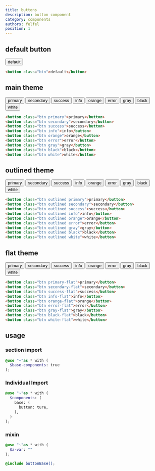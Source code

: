 ```yaml
---
title: buttons
description: button component
category: components
authors: felfel
position: 1
---
```



## default button

<BrowserBlock>
  <button class="btn">default</button>
</BrowserBlock>

```html
<button class="btn">default</button>
```

## main theme

<BrowserBlock>
  <div class="row gap-4">
    <button className="btn primary">primary</button>
    <button className="btn secondary">secondary</button>
    <button className="btn success">success</button>
    <button className="btn info">info</button>
    <button className="btn orange">orange</button>
    <button className="btn error">error</button>
    <button className="btn gray">gray</button>
    <button className="btn black">black</button>
    <button className="btn white">white</button>
  </div>
</BrowserBlock>

```html
<button class="btn primary">primary</button>
<button class="btn secondary">secondary</button>
<button class="btn success">success</button>
<button class="btn info">info</button>
<button class="btn orange">orange</button>
<button class="btn error">error</button>
<button class="btn gray">gray</button>
<button class="btn black">black</button>
<button class="btn white">white</button>
```

## outlined theme

<BrowserBlock>
  <div class="row gap-4">
    <button className="btn outlined primary">primary</button>
    <button className="btn outlined secondary">secondary</button>
    <button className="btn outlined success">success</button>
    <button className="btn outlined info">info</button>
    <button className="btn outlined orange">orange</button>
    <button className="btn outlined error">error</button>
    <button className="btn outlined gray">gray</button>
    <button className="btn outlined black">black</button>
    <button className="btn outlined white">white</button>
  </div>
</BrowserBlock>

```html
<button class="btn outlined primary">primary</button>
<button class="btn outlined secondary">secondary</button>
<button class="btn outlined success">success</button>
<button class="btn outlined info">info</button>
<button class="btn outlined orange">orange</button>
<button class="btn outlined error">error</button>
<button class="btn outlined gray">gray</button>
<button class="btn outlined black">black</button>
<button class="btn outlined white">white</button>
```

## flat theme

<BrowserBlock>
  <div class="row gap-4">
    <button className="btn primary-flat">primary</button>
    <button className="btn secondary-flat">secondary</button>
    <button className="btn success-flat">success</button>
    <button className="btn info-flat">info</button>
    <button className="btn orange-flat">orange</button>
    <button className="btn error-flat">error</button>
    <button className="btn gray-flat">gray</button>
    <button className="btn black-flat">black</button>
    <button className="btn white-flat">white</button>
  </div>
</BrowserBlock>

```html
<button class="btn primary-flat">primary</button>
<button class="btn secondary-flat">secondary</button>
<button class="btn success-flat">success</button>
<button class="btn info-flat">info</button>
<button class="btn orange-flat">orange</button>
<button class="btn error-flat">error</button>
<button class="btn gray-flat">gray</button>
<button class="btn black-flat">black</button>
<button class="btn white-flat">white</button>
```

## usage

### section import

```scss
@use "~"as * with (
  $base-components: true
);
```

### Individual Import

```scss
@use "~"as * with (
  $components: (
    base: (
      button: ture,
    ),
  )
);
```

### mixin

```scss
@use "~"as * with (
  $a-var: ""
);

@include buttonBase();
```
